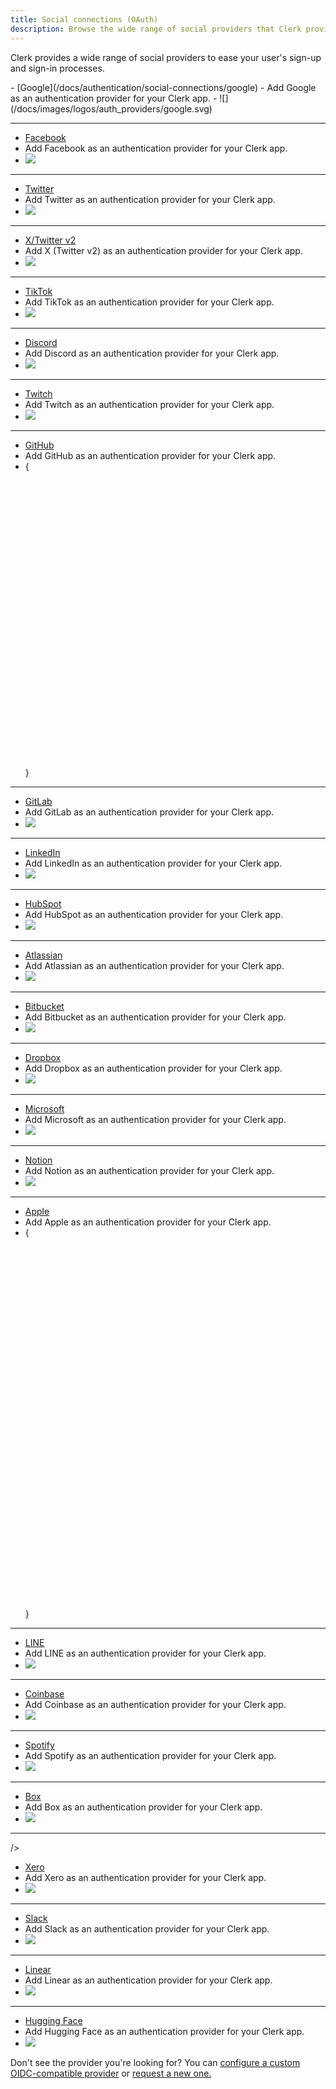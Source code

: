 ```yaml
---
title: Social connections (OAuth)
description: Browse the wide range of social providers that Clerk provides to ease your user's sign-up and sign-in processes.
---
```


Clerk provides a wide range of social providers to ease your user's sign-up and sign-in processes.

<Cards>
  - [Google](/docs/authentication/social-connections/google)
  - Add Google as an authentication provider for your Clerk app.
  - ![](/docs/images/logos/auth_providers/google.svg)

  ---

  - [Facebook](/docs/authentication/social-connections/facebook)
  - Add Facebook as an authentication provider for your Clerk app.
  - ![](/docs/images/logos/auth_providers/facebook.svg)

  ---

  - [Twitter](/docs/authentication/social-connections/twitter)
  - Add Twitter as an authentication provider for your Clerk app.
  - ![](/docs/images/logos/auth_providers/twitter.svg)

  ---

  - [X/Twitter v2](/docs/authentication/social-connections/twitter)
  - Add X (Twitter v2) as an authentication provider for your Clerk app.
  - ![](/docs/images/logos/auth_providers/x-twitter.svg)

  ---

  - [TikTok](/docs/authentication/social-connections/tiktok)
  - Add TikTok as an authentication provider for your Clerk app.
  - ![](/docs/images/logos/auth_providers/tiktok.svg)

  ---

  - [Discord](/docs/authentication/social-connections/discord)
  - Add Discord as an authentication provider for your Clerk app.
  - ![](/docs/images/logos/auth_providers/discord.svg)

  ---

  - [Twitch](/docs/authentication/social-connections/twitch)
  - Add Twitch as an authentication provider for your Clerk app.
  - ![](/docs/images/logos/auth_providers/twitch.svg)

  ---

  - [GitHub](/docs/authentication/social-connections/github)
  - Add GitHub as an authentication provider for your Clerk app.
  - {<svg viewBox="0 0 98 96"><path fillRule="evenodd" clipRule="evenodd" d="M48.854 0C21.839 0 0 22 0 49.217c0 21.756 13.993 40.172 33.405 46.69 2.427.49 3.316-1.059 3.316-2.362 0-1.141-.08-5.052-.08-9.127-13.59 2.934-16.42-5.867-16.42-5.867-2.184-5.704-5.42-7.17-5.42-7.17-4.448-3.015.324-3.015.324-3.015 4.934.326 7.523 5.052 7.523 5.052 4.367 7.496 11.404 5.378 14.235 4.074.404-3.178 1.699-5.378 3.074-6.6-10.839-1.141-22.243-5.378-22.243-24.283 0-5.378 1.94-9.778 5.014-13.2-.485-1.222-2.184-6.275.486-13.038 0 0 4.125-1.304 13.426 5.052a46.97 46.97 0 0 1 12.214-1.63c4.125 0 8.33.571 12.213 1.63 9.302-6.356 13.427-5.052 13.427-5.052 2.67 6.763.97 11.816.485 13.038 3.155 3.422 5.015 7.822 5.015 13.2 0 18.905-11.404 23.06-22.324 24.283 1.78 1.548 3.316 4.481 3.316 9.126 0 6.6-.08 11.897-.08 13.526 0 1.304.89 2.853 3.316 2.364 19.412-6.52 33.405-24.935 33.405-46.691C97.707 22 75.788 0 48.854 0z" style={{ fill: 'var(--light, #24292f) var(--dark, white)' }} /></svg>}

  ---

  - [GitLab](/docs/authentication/social-connections/gitlab)
  - Add GitLab as an authentication provider for your Clerk app.
  - ![](/docs/images/logos/auth_providers/gitlab.svg)

  ---

  - [LinkedIn ](/docs/authentication/social-connections/linkedin-oidc)
  - Add LinkedIn as an authentication provider for your Clerk app.
  - ![](/docs/images/logos/auth_providers/linkedin.svg)

  ---

  - [HubSpot](/docs/authentication/social-connections/hubspot)
  - Add HubSpot as an authentication provider for your Clerk app.
  - ![](/docs/images/logos/auth_providers/hubspot.svg)

  ---

  - [Atlassian](/docs/authentication/social-connections/atlassian)
  - Add Atlassian as an authentication provider for your Clerk app.
  - ![](/docs/images/logos/auth_providers/atlassian.svg)

  ---

  - [Bitbucket](/docs/authentication/social-connections/bitbucket)
  - Add Bitbucket as an authentication provider for your Clerk app.
  - ![](/docs/images/logos/auth_providers/bitbucket.svg)

  ---

  - [Dropbox](/docs/authentication/social-connections/dropbox)
  - Add Dropbox as an authentication provider for your Clerk app.
  - ![](/docs/images/logos/auth_providers/dropbox.svg)

  ---

  - [Microsoft](/docs/authentication/social-connections/microsoft)
  - Add Microsoft as an authentication provider for your Clerk app.
  - ![](/docs/images/logos/auth_providers/microsoft.svg)

  ---

  - [Notion](/docs/authentication/social-connections/notion)
  - Add Notion as an authentication provider for your Clerk app.
  - ![](/docs/images/logos/auth_providers/notion.svg)

  ---

  - [Apple](/docs/authentication/social-connections/apple)
  - Add Apple as an authentication provider for your Clerk app.
  - {<svg viewBox="0 0 814 1000"><path d="M788.1 340.9c-5.8 4.5-108.2 62.2-108.2 190.5 0 148.4 130.3 200.9 134.2 202.2-.6 3.2-20.7 71.9-68.7 141.9-42.8 61.6-87.5 123.1-155.5 123.1s-85.5-39.5-164-39.5c-76.5 0-103.7 40.8-165.9 40.8s-105.6-57-155.5-127C46.7 790.7 0 663 0 541.8c0-194.4 126.4-297.5 250.8-297.5 66.1 0 121.2 43.4 162.7 43.4 39.5 0 101.1-46 176.3-46 28.5 0 130.9 2.6 198.3 99.2zm-234-181.5c31.1-36.9 53.1-88.1 53.1-139.3 0-7.1-.6-14.3-1.9-20.1-50.6 1.9-110.8 33.7-147.1 75.8-28.5 32.4-55.1 83.6-55.1 135.5 0 7.8 1.3 15.6 1.9 18.1 3.2.6 8.4 1.3 13.6 1.3 45.4 0 102.5-30.4 135.5-71.3z" style={{ fill: 'var(--light, black) var(--dark, white)' }} /></svg>}

  ---

  - [LINE](/docs/authentication/social-connections/line)
  - Add LINE as an authentication provider for your Clerk app.
  - ![](/docs/images/logos/auth_providers/line.svg)

  ---

  - [Coinbase](/docs/authentication/social-connections/coinbase)
  - Add Coinbase as an authentication provider for your Clerk app.
  - ![](/docs/images/logos/auth_providers/coinbase.svg)

  ---

  - [Spotify](/docs/authentication/social-connections/spotify)
  - Add Spotify as an authentication provider for your Clerk app.
  - ![](/docs/images/logos/auth_providers/spotify.svg)

  ---

  - [Box](/docs/authentication/social-connections/box)
  - Add Box as an authentication provider for your Clerk app.
  - ![](/docs/images/logos/auth_providers/box.svg)

  ---

  />

  - [Xero](/docs/authentication/social-connections/xero)
  - Add Xero as an authentication provider for your Clerk app.
  - ![](/docs/images/logos/auth_providers/xero.svg)

  ---

  - [Slack](/docs/authentication/social-connections/slack)
  - Add Slack as an authentication provider for your Clerk app.
  - ![](/docs/images/logos/auth_providers/slack.svg)

  ---

  - [Linear](/docs/authentication/social-connections/linear)
  - Add Linear as an authentication provider for your Clerk app.
  - ![](/docs/images/logos/auth_providers/linear.svg)

  ---

  - [Hugging Face](/docs/authentication/social-connections/huggingface)
  - Add Hugging Face as an authentication provider for your Clerk app.
  - ![](/docs/images/logos/auth_providers/huggingface.svg)
</Cards>

Don't see the provider you're looking for? You can [configure a custom OIDC-compatible provider](/docs/authentication/social-connections/custom-provider) or [request a new one.](https://feedback.clerk.com/roadmap/f9045ac8-0c8e-4f30-b84f-8d551b0767b9?_gl=1*1ywoqdy*_gcl_au*OTUwODgxMjg2LjE3MTI1OTEwNzMuMTczNjk0NTcxMC4xNzE1MTk4MTEyLjE3MTUxOTgxMTI.)
